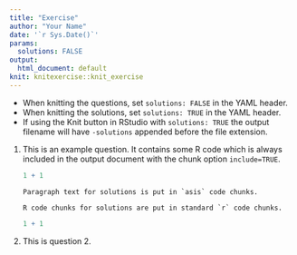 ```yaml
---
title: "Exercise"
author: "Your Name"
date: '`r Sys.Date()`'
params:
  solutions: FALSE
output:
  html_document: default
knit: knitexercise::knit_exercise
---
```


<!-- When knitting your own document please delete or 
comment out the following example code. -->

- When knitting the questions, set `solutions: FALSE` in the YAML header.
- When knitting the solutions, set `solutions: TRUE` in the YAML header.
- If using the Knit button in RStudio with `solutions: TRUE` the output filename will have `-solutions` appended before the file extension.

1. This is an example question. It contains some R code which is always included in the output document with the chunk option `include=TRUE`.

   ```r
   1 + 1
   ```

   ```asis
   Paragraph text for solutions is put in `asis` code chunks.
   
   R code chunks for solutions are put in standard `r` code chunks.
   ```

   ```r
   1 + 1
   ```
  
2. This is question 2.
